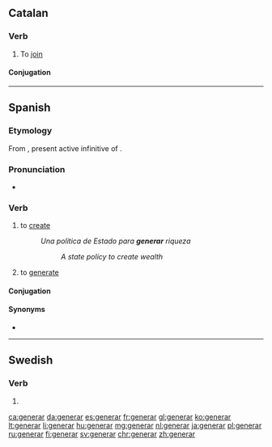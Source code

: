 ==Catalan==

===Verb===
{{ca-verb}}

# To [[join]]

====Conjugation====
{{ca-conj-ar|gener}}
----
==Spanish==

===Etymology===
From {{etyl|la|es}} {{m|la|generāre}}, present active infinitive of {{m|la|generō}}.

===Pronunciation===
* {{IPA|/xe.neˈɾaɾ/|lang=es}}

===Verb===
{{es-verb|gener|ar}}

# to [[create]]
#: ''Una política de Estado para '''generar''' riqueza''
#:: ''A state policy to create wealth''
# to [[generate]]

====Conjugation====
{{es-conj-ar|gener}}

====Synonyms====
* {{l|es|crear}}

----

==Swedish==

===Verb===
{{head|sv|verb form}}

# {{sv-verb-form-pre|genera}}

[[ca:generar]]
[[da:generar]]
[[es:generar]]
[[fr:generar]]
[[gl:generar]]
[[ko:generar]]
[[lt:generar]]
[[li:generar]]
[[hu:generar]]
[[mg:generar]]
[[nl:generar]]
[[ja:generar]]
[[pl:generar]]
[[ru:generar]]
[[fi:generar]]
[[sv:generar]]
[[chr:generar]]
[[zh:generar]]